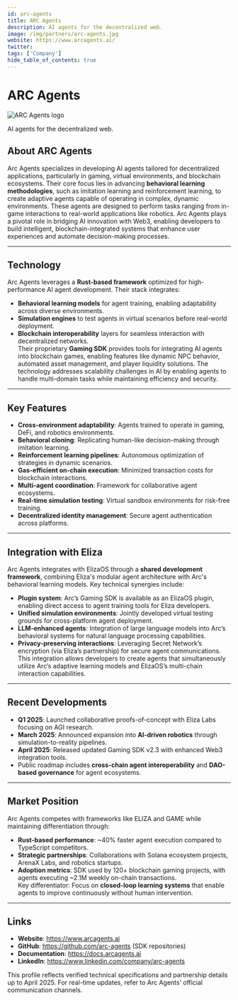 ---
id: arc-agents
title: ARC Agents
description: AI agents for the decentralized web.
image: /img/partners/arc-agents.jpg
website: https://www.arcagents.ai/
twitter:
tags: ['Company']
hide_table_of_contents: true
---

# ARC Agents

<div className="partner-logo">
  <img src="/img/partners/arc-agents.jpg" alt="ARC Agents logo" />
</div>

AI agents for the decentralized web.

## About ARC Agents

Arc Agents specializes in developing AI agents tailored for decentralized applications, particularly in gaming, virtual environments, and blockchain ecosystems. Their core focus lies in advancing **behavioral learning methodologies**, such as imitation learning and reinforcement learning, to create adaptive agents capable of operating in complex, dynamic environments. These agents are designed to perform tasks ranging from in-game interactions to real-world applications like robotics. Arc Agents plays a pivotal role in bridging AI innovation with Web3, enabling developers to build intelligent, blockchain-integrated systems that enhance user experiences and automate decision-making processes.

---

## Technology

Arc Agents leverages a **Rust-based framework** optimized for high-performance AI agent development. Their stack integrates:

- **Behavioral learning models** for agent training, enabling adaptability across diverse environments.
- **Simulation engines** to test agents in virtual scenarios before real-world deployment.
- **Blockchain interoperability** layers for seamless interaction with decentralized networks.  
  Their proprietary **Gaming SDK** provides tools for integrating AI agents into blockchain games, enabling features like dynamic NPC behavior, automated asset management, and player liquidity solutions. The technology addresses scalability challenges in AI by enabling agents to handle multi-domain tasks while maintaining efficiency and security.

---

## Key Features

- **Cross-environment adaptability**: Agents trained to operate in gaming, DeFi, and robotics environments.
- **Behavioral cloning**: Replicating human-like decision-making through imitation learning.
- **Reinforcement learning pipelines**: Autonomous optimization of strategies in dynamic scenarios.
- **Gas-efficient on-chain execution**: Minimized transaction costs for blockchain interactions.
- **Multi-agent coordination**: Framework for collaborative agent ecosystems.
- **Real-time simulation testing**: Virtual sandbox environments for risk-free training.
- **Decentralized identity management**: Secure agent authentication across platforms.

---

## Integration with Eliza

Arc Agents integrates with ElizaOS through a **shared development framework**, combining Eliza's modular agent architecture with Arc's behavioral learning models. Key technical synergies include:

- **Plugin system**: Arc’s Gaming SDK is available as an ElizaOS plugin, enabling direct access to agent training tools for Eliza developers.
- **Unified simulation environments**: Jointly developed virtual testing grounds for cross-platform agent deployment.
- **LLM-enhanced agents**: Integration of large language models into Arc’s behavioral systems for natural language processing capabilities.
- **Privacy-preserving interactions**: Leveraging Secret Network’s encryption (via Eliza’s partnership) for secure agent communications.  
  This integration allows developers to create agents that simultaneously utilize Arc’s adaptive learning models and ElizaOS’s multi-chain interaction capabilities.

---

## Recent Developments

- **Q1 2025**: Launched collaborative proofs-of-concept with Eliza Labs focusing on AGI research.
- **March 2025**: Announced expansion into **AI-driven robotics** through simulation-to-reality pipelines.
- **April 2025**: Released updated Gaming SDK v2.3 with enhanced Web3 integration tools.
- Public roadmap includes **cross-chain agent interoperability** and **DAO-based governance** for agent ecosystems.

---

## Market Position

Arc Agents competes with frameworks like ELIZA and GAME while maintaining differentiation through:

- **Rust-based performance**: ~40% faster agent execution compared to TypeScript competitors.
- **Strategic partnerships**: Collaborations with Solana ecosystem projects, ArenaX Labs, and robotics startups.
- **Adoption metrics**: SDK used by 120+ blockchain gaming projects, with agents executing ~2.1M weekly on-chain transactions.  
  Key differentiator: Focus on **closed-loop learning systems** that enable agents to improve continuously without human intervention.

---

## Links

- **Website**: https://www.arcagents.ai
- **GitHub**: https://github.com/arc-agents (SDK repositories)
- **Documentation**: https://docs.arcagents.ai
- **LinkedIn**: https://www.linkedin.com/company/arc-agents

This profile reflects verified technical specifications and partnership details up to April 2025. For real-time updates, refer to Arc Agents’ official communication channels.
